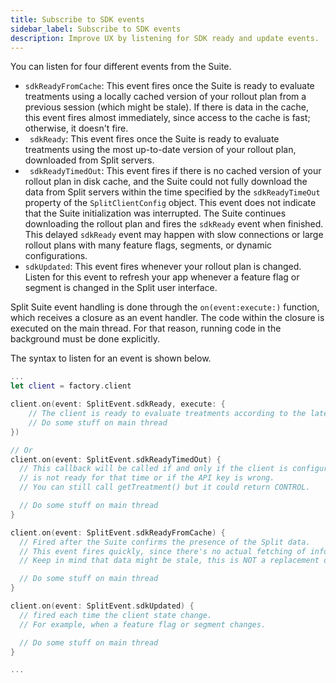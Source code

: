 ```yaml
---
title: Subscribe to SDK events
sidebar_label: Subscribe to SDK events
description: Improve UX by listening for SDK ready and update events.
---
```


You can listen for four different events from the Suite.

* `sdkReadyFromCache`: This event fires once the Suite is ready to evaluate treatments using a locally cached version of your rollout plan from a previous session (which might be stale). If there is data in the cache, this event fires almost immediately, since access to the cache is fast; otherwise, it doesn't fire.
* ` sdkReady`: This event fires once the Suite is ready to evaluate treatments using the most up-to-date version of your rollout plan, downloaded from Split servers.
* ` sdkReadyTimedOut`: This event fires if there is no cached version of your rollout plan in disk cache, and the Suite could not fully download the data from Split servers within the time specified by the `sdkReadyTimeOut` property of the `SplitClientConfig` object. This event does not indicate that the Suite initialization was interrupted. The Suite continues downloading the rollout plan and fires the `sdkReady` event when finished.  This delayed `sdkReady` event may happen with slow connections or large rollout plans with many feature flags, segments, or dynamic configurations.
* `sdkUpdated`: This event fires whenever your rollout plan is changed. Listen for this event to refresh your app whenever a feature flag or segment is changed in the Split user interface.

Split Suite event handling is done through the `on(event:execute:)` function, which receives a closure as an event handler. The code within the closure is executed on the main thread. For that reason, running code in the background must be done explicitly.

The syntax to listen for an event is shown below.

```swift title="Swift"
...
let client = factory.client

client.on(event: SplitEvent.sdkReady, execute: {
    // The client is ready to evaluate treatments according to the latest feature flag definitions
    // Do some stuff on main thread
})

// Or
client.on(event: SplitEvent.sdkReadyTimedOut) {
  // This callback will be called if and only if the client is configured with ready timeout and
  // is not ready for that time or if the API key is wrong. 
  // You can still call getTreatment() but it could return CONTROL.

  // Do some stuff on main thread
}

client.on(event: SplitEvent.sdkReadyFromCache) {
  // Fired after the Suite confirms the presence of the Split data.
  // This event fires quickly, since there's no actual fetching of information.
  // Keep in mind that data might be stale, this is NOT a replacement of sdkReady.

  // Do some stuff on main thread
}

client.on(event: SplitEvent.sdkUpdated) {
  // fired each time the client state change. 
  // For example, when a feature flag or segment changes.

  // Do some stuff on main thread
}

...
```